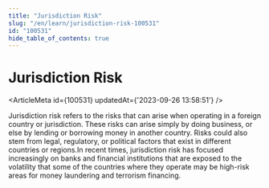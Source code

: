 ```yaml
---
title: "Jurisdiction Risk"
slug: "/en/learn/jurisdiction-risk-100531"
id: "100531"
hide_table_of_contents: true
---
```



# Jurisdiction Risk

<ArticleMeta id={100531} updatedAt={'2023-09-26 13:58:51'} />
<div className='border-solid border-b border-t-0 my-4 border-[var(--ifm-color-gray-300)]' />

Jurisdiction risk refers to the risks that can arise when operating in a foreign country or jurisdiction. These risks can arise simply by doing business, or else by lending or borrowing money in another country. Risks could also stem from legal, regulatory, or political factors that exist in different countries or regions.In recent times, jurisdiction risk has focused increasingly on banks and financial institutions that are exposed to the volatility that some of the countries where they operate may be high-risk areas for money laundering and terrorism financing.
